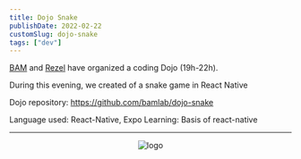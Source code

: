 ```yaml
---
title: Dojo Snake
publishDate: 2022-02-22
customSlug: dojo-snake
tags: ["dev"]
---
```


[BAM](https://www.bam.tech/) and [Rezel](https://rezel.net) have organized a coding Dojo (19h-22h).

During this evening, we created of a snake game in React Native

Dojo repository: https://github.com/bamlab/dojo-snake

Language used: React-Native, Expo
Learning: Basis of react-native

---



<div style="text-align: center">
    <Image src={logo} alt="logo" height={100}/>
</div>

